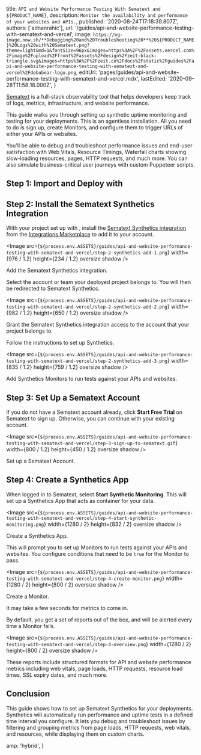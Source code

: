 
  title: `API and Website Performance Testing With Sematext and ${PRODUCT_NAME}`,
  description: `Monitor the availability and performance of your websites and APIs.`,
  published: '2020-08-24T17:18:39.807Z',
  authors: ['adnanrahic'],
  url: '/guides/api-and-website-performance-testing-with-sematext-and-vercel',
  image: `https://og-image.now.sh/**Debugging%20and%20Troubleshooting%20**%20${PRODUCT_NAME}%20Logs%20with%20Sematext.png?theme=light&md=1&fontSize=96px&images=https%3A%2F%2Fassets.vercel.com%2Fimage%2Fupload%2Ffront%2Fassets%2Fdesign%2Fzeit-black-triangle.svg&images=https%3A%2F%2Fzeit.co%2Fdocs%2Fstatic%2Fguides%2Fapi-and-website-performance-testing-with-sematext-and-vercel%2Fdebubear-logo.png`,
  editUrl:
    'pages/guides/api-and-website-performance-testing-with-sematext-and-vercel.mdx',
  lastEdited: '2020-09-28T11:58:18.000Z',
}

[Sematext](https://sematext.com/) is a full-stack observability tool that helps developers keep track of logs, metrics, infrastructure, and website performance.

This guide walks you through setting up synthetic uptime monitoring and testing for your <OrgName /> deployments. This is an agentless installation. All you need to do is sign up, create Monitors, and configure them to trigger URLs of either your APIs or websites.

You'll be able to debug and troubleshoot performance issues and end-user satisfaction with Web Vitals, Resource Timings, Waterfall charts showing slow-loading resources, pages, HTTP requests, and much more. You can also simulate business-critical user journeys with custom Puppeteer scripts.

## Step 1: Import and Deploy with <NameWrapper name={PRODUCT_NAME} />

<DeploySection meta={meta} />

## Step 2: Install the Sematext Synthetics <NameWrapper name={ORG_NAME} /> Integration

With your project set up with <OrgName />, install the [Sematext Synthetics integration](/integrations/sematext-Synthetics) from the [<OrgName /> Integrations Marketplace](/integrations) to add it to your account.

<Image
  src={`${process.env.ASSETS}/guides/api-and-website-performance-testing-with-sematext-and-vercel/step-2-synthetics-add-1.png`}
  width={976 / 1.2}
  height={234 / 1.2}
  oversize
  shadow
/>
<Caption>Add the Sematext Synthetics integration.</Caption>

Select the account or team your deployed project belongs to. You will then be redirected to Sematext Synthetics.

<Image
  src={`${process.env.ASSETS}/guides/api-and-website-performance-testing-with-sematext-and-vercel/step-2-synthetics-add-2.png`}
  width={982 / 1.2}
  height={650 / 1.2}
  oversize
  shadow
/>
<Caption>
  Grant the Sematext Synthetics integration access to the account that your
  project belongs to.
</Caption>

Follow the instructions to set up Synthetics.

<Image
  src={`${process.env.ASSETS}/guides/api-and-website-performance-testing-with-sematext-and-vercel/step-2-synthetics-add-3.png`}
  width={835 / 1.2}
  height={759 / 1.2}
  oversize
  shadow
/>
<Caption>
  Add Synthetics Monitors to run tests against your APIs and websites.
</Caption>

## Step 3: Set Up a Sematext Account

If you do not have a Sematext account already, click **Start Free Trial** on Sematext to sign up. Otherwise, you can continue with your existing account.

<Image
  src={`${process.env.ASSETS}/guides/api-and-website-performance-testing-with-sematext-and-vercel/step-3-sign-up-to-sematext.gif`}
  width={800 / 1.2}
  height={450 / 1.2}
  oversize
  shadow
/>
<Caption>Set up a Sematext Account.</Caption>

## Step 4: Create a Synthetics App

When logged in to Sematext, select **Start Synthetic Monitoring**. This will set up a Synthetics App that acts as container for your data.

<Image
  src={`${process.env.ASSETS}/guides/api-and-website-performance-testing-with-sematext-and-vercel/step-4-start-synthetic-monitoring.png`}
  width={1280 / 2}
  height={832 / 2}
  oversize
  shadow
/>
<Caption>Create a Synthetics App.</Caption>

This will prompt you to set up Monitors to run tests against your APIs and websites. You configure conditions that need to be `true` for the Monitor to pass.

<Image
  src={`${process.env.ASSETS}/guides/api-and-website-performance-testing-with-sematext-and-vercel/step-4-create-monitor.png`}
  width={1280 / 2}
  height={800 / 2}
  oversize
  shadow
/>
<Caption>Create a Monitor.</Caption>

<Note>It may take a few seconds for metrics to come in.</Note>

By default, you get a set of reports out of the box, and will be alerted every time a Monitor fails.

<Image
  src={`${process.env.ASSETS}/guides/api-and-website-performance-testing-with-sematext-and-vercel/step-4-overview.png`}
  width={1280 / 2}
  height={800 / 2}
  oversize
  shadow
/>

These reports include structured formats for API and website performance metrics including web vitals, page loads, HTTP requests, resource load times, SSL expiry dates, and much more.

## Conclusion

This guide shows how to set up Sematext Synthetics for your <OrgName /> deployments. Synthetics will automatically run performance and uptime tests in a defined time interval you configure. It lets you debug and troubleshoot issues by filtering and grouping metrics from page loads, HTTP requests, web vitals, and resources, while displaying them on custom charts.


  amp: 'hybrid',
}

